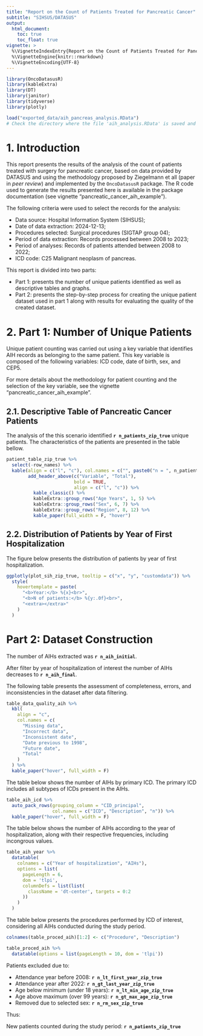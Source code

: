```yaml
---
title: "Report on the Count of Patients Treated for Pancreatic Cancer"
subtitle: "SIHSUS/DATASUS"
output:
  html_document:
    toc: true
    toc_float: true
vignette: >
  %\VignetteIndexEntry{Report on the Count of Patients Treated for Pancreatic Cancer}
  %\VignetteEngine{knitr::rmarkdown}
  %\VignetteEncoding{UTF-8}
---
```


```r
library(OncoDatasusR)
library(kableExtra)
library(DT)
library(janitor)
library(tidyverse)
library(plotly)

load("exported_data/aih_pancreas_analysis.RData")
# Check the directory where the file 'aih_analysis.RData' is saved and adjust the path accordingly.
```

# 1. Introduction 

This report presents the results of the analysis of the count of patients treated with surgery for pancreatic cancer, based on data provided by DATASUS and using the methodology proposed by Ziegelmann et all (paper in *peer review*) and implemented by the `OncoDatasusR` package. The R code used to generate the results presented here is available in the package documentation (see vignette "pancreatic_cancer_aih_example").

The following criteria were used to select the records for the analysis:

* Data source: Hospital Information System (SIHSUS);
* Date of data extraction: 2024-12-13;
* Procedures selected: Surgical procedures (SIGTAP group 04);
* Period of data extraction: Records processed between 2008 to 2023;
* Period of analyses: Records of patients attended between 2008 to 2022;
* ICD code: C25  Malignant neoplasm of pancreas.

This report is divided into two parts:

* Part 1: presents the number of unique patients identified as well as descriptive tables and graphs.
* Part 2: presents the step-by-step process for creating the unique patient dataset used in part 1 along with results for evaluating the quality of the created dataset.

# 2. Part 1: Number of Unique Patients

Unique patient counting was carried out using a key variable that identifies AIH records as belonging to the same patient. This key variable is composed of the following variables: ICD code, date of birth, sex, and CEP5.

For more details about the methodology for patient counting and the selection of the key variable, see the vignette "pancreatic_cancer_aih_example".

## 2.1. Descriptive Table of Pancreatic Cancer Patients

The analysis of the this scenario identified **`r n_patients_zip_true`** unique patients. The characteristics of the patients are presented in the table bellow.

```r
patient_table_zip_true %>%
  select(-row_names) %>%
  kable(align = c("l", "c"), col.names = c("", paste0("n = ", n_patients_zip_true))) %>%   # add n patients to the 'Total' column
        add_header_above(c("Variable", "Total"),
                         bold = TRUE,
                         align = c("l", "c")) %>%
          kable_classic() %>%
          kableExtra::group_rows("Age Years", 1, 5) %>%
          kableExtra::group_rows("Sex", 6, 7) %>%
          kableExtra::group_rows("Region", 8, 12) %>%
          kable_paper(full_width = F, "hover")
```

## 2.2. Distribution of Patients by Year of First Hospitalization

The figure below presents the distribution of patients by year of first hospitalization.

```r
ggplotly(plot_sih_zip_true, tooltip = c("x", "y", "customdata")) %>%
  style(
    hovertemplate = paste(
      "<b>Year:</b> %{x}<br>",
      "<b>N of patients:</b> %{y:.0f}<br>",
      "<extra></extra>"
    )
  )
```

# Part 2: Dataset Construction

The number of AIHs extracted was **`r n_aih_initial`**. 

After filter by year of hospitalization of interest the number of AIHs decreases to **`r n_aih_final`**.

The following table presents the assessment of completeness, errors, and inconsistencies in the dataset after data filtering.

```r
table_data_quality_aih %>%
  kbl(
    align = "c",
    col.names = c(
      "Missing data",
      "Incorrect data",
      "Inconsistent date",
      "Date previous to 1998",
      "Future date",
      "Total"
    )
  ) %>%
  kable_paper("hover", full_width = F)
```

The table below shows the number of AIHs by primary ICD. The primary ICD includes all subtypes of ICDs present in the AIHs.

```r
table_aih_icd %>%
  auto_pack_rows(grouping_column = "CID_principal",
                 col.names = c("ICD", "Description", "n")) %>%
  kable_paper("hover", full_width = F)
```

The table below shows the number of AIHs according to the year of hospitalization, along with their respective frequencies, including incongrous values.

```r
table_aih_year %>%
  datatable(
    colnames = c("Year of hospitalization", "AIHs"),
    options = list(
      pageLength = 6,
      dom = 'tlpi',
      columnDefs = list(list(
        className = 'dt-center', targets = 0:2
      ))
    )
  )
```

The table below presents the procedures performed by ICD of interest, considering all AIHs conducted during the study period.

```r
colnames(table_proced_aih)[1:2] <- c("Procedure", "Description")

table_proced_aih %>%
  datatable(options = list(pageLength = 10, dom = 'tlpi'))
```

Patients excluded due to:

* Attendance year before 2008: **`r n_lt_first_year_zip_true`**
* Attendance year after 2022: **`r n_gt_last_year_zip_true`** 
* Age below minimum (under 18 years): **`r n_lt_min_age_zip_true`**
* Age above maximum (over 99 years): **`r n_gt_max_age_zip_true`**
* Removed due to selected sex: **`r n_rm_sex_zip_true`**

Thus:

New patients counted during the study period: **`r n_patients_zip_true`**
